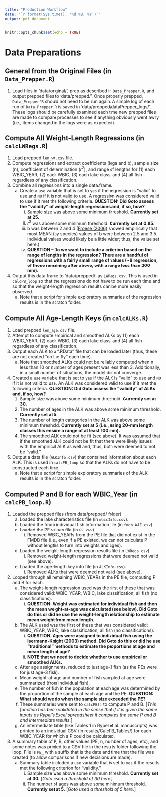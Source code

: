```yaml
---
title: "Production Workflow"
date: "`r format(Sys.time(), '%d %B, %Y')`"
output: pdf_document
---
```


```r
knitr::opts_chunk$set(echo = TRUE)
```

# Data Preparations
## General from the Original Files (in `Data_Prepper.R`)
1. Load files in 'data/original/', prep as described in `Data_Prepper.R`, and output prepped files to 'data/prepped/'. Once properly prepped, `Data_Prepper'R` should not need to be run again. A simple log of each run of `Data_Prepper.R` is saved in 'data/prepped/dataPrepper_logs/'. These logs should be carefully examined each time new prepped files are made to compare processes to see if anything obviously went awry (i.e., items changed in the logs were as expected).

## Compute All Weight-Length Regressions (in `calcLWRegs.R`)
1. Load prepped `len_wt.csv` file.
1. Compute regressions and extract coefficients (loga and b), sample size (n), coefficient of determination ($r^2$), and range of lengths for (1) each WBIC_YEAR, (2) each WBIC, (3) each lake class, and (4) all fish regardless of any classification.
1. Combine all regressions into a single data.frame.
    a. Create a `use` variable that is set to `yes` if the regression is "valid" to use and `NO` if it is not valid to use. A regression was considered valid to use if it met the following criteria. **QUESTION: Did Goto assess the "validity" of weight-length regressions and, if so, how?**
        i. Sample size was above some minimum threshold. **Currently set at 25.**
        i. $r^2$ was above some minimum threshold. **Currently set at 0.85.**
        i. b was between 2 and 4 ([Froese (2006)](http://www.fishbase.de/rfroese/LWR_jai_805.pdf) showed empirically that most MEAN (by species) values of b were between 2.5 and 3.5. Individual values would likely be a little wider; thus, the value set here.)
        i. **QUESTION -- Do we want to include a criterion based on the range of lengths in the regression? There are a handful of regressions with a fairly small range of values (~8 regression, of those remaining after above, with a range less than 200 mm).**
1. Output this data.frame to 'data/prepped/' as `LWRegs.csv`. This is used in `calcPB_loop` so that the regressions do not have to be run each time and so that the weight-length regression results can be more easily observed.
    a. Note that a script for simple exploratory summaries of the regression results is in the scratch\ folder.

## Compute All Age-Length Keys (in `calcALKs.R`)
1. Load prepped `len_age.csv` file.
1. Attempt to compute empirical and smoothed ALKs by (1) each WBIC_YEAR, (2) each WBIC, (3) each lake class, and (4) all fish regardless of any classification.
1. Output each ALK to a ".RData" file that can be loaded later (thus, these are not created "on the fly" each time).
    a. Note that smoothed ALKs could not be reliably computed when n less than 10 or number of ages present was less than 3. Additionally, in a small number of situations, the model did not converge.
1. Created a `use` variable that is set to `yes` if the ALK is "valid" to use and `NO` if it is not valid to use. An ALK was considered valid to use if it met the following criteria. **QUESTION: Did Goto assess the "validity" of ALKs and, if so, how?**
    1. Sample size was above some minimum threshold. **Currently set at 30.**
    1. The number of ages in the ALK was above some minimum threshold. **Currently set at 5.**
    1. The number of length categories in the ALK was above some minimum threshold. **Currently set at 5 (i.e., using 20-mm length classes this ensure a range of at least 100 mm).**
    1. The smoothed ALK could not be fit (see above). It was assumed that if the smoothed ALK could not be fit that there were likely issues with the empirical ALK as well and, thus, both were deemed to not be "valid."
1. Output a data file (`ALKInfo.csv`) that contained information about each ALK. This is used in `calcPB_loop` so that the ALKs do not have to be constructed each time.
    a. Note that a script for simple exploratory summaries of the ALK results is in the scratch\ folder.

## Computed P and B for each WBIC_Year (in `calcPB_loop.R`)

1. Loaded the prepped files (from data/prepped/ folder)
    a. Loaded the lake characteristics file (in `wbicInfo.csv`).
    a. Loaded the fmdb individual fish information file (in `fmdb_WAE.csv`).
    a. Loaded the PE values file (in `PE.cwv`).
        i. Removed WBIC_YEARs from the PE file that did not exist in the FMDB file (i.e., even if a PE existed, we can not calculate P without lengths to turn into weights and ages).
    a. Loaded the weight-length regression results file (in `LWRegs.csv`).
        i. Removed weight-length regressions that were deemed not valid (see above).
    a. Loaded the age-length key info file (in `ALKInfo.csv`).
        i. Removed ALKs that were deemed not valid (see above).
1. Looped through all remaining WBIC_YEARs in the PE file, computing P and B for each.
    a. The weight-length regression used was the first of these that was considered valid: WBIC_YEAR, WBIC, lake classification, all fish (no classifications).
        i. **QUESTION: Weight was estimated for individual fish and then the mean weight-at-age was calculated (see below). Did Goto do this or did he use the weight-length relationship to estimate mean weight from mean length.**
    a. The ALK used was the first of these that was considered valid: WBIC_YEAR, WBIC, lake classification, all fish (no classifications).
        i. **QUESTION: Ages were assigned to individual fish using the Isermann-Knight (2003) method. Did Goto do this or did he use "traditional" methods to estimate the proportions at age and mean length at age?**
        i. **NOTE that we need to decide whether to use empirical or smoothed ALKs.**
    a. After age assignments, reduced to just age-3 fish (as the PEs were for just age-3 fish).
    a. Mean weight-at-age and number of fish sampled at age were summarized (from individual fish).
    a. The number of fish in the population at each age was determined by the proportion of the sample at each age and the PE. **QUESTION: What should we do when the sample size exceeded the PE?**
    a. These summaries were sent to `calcPB()` to compute P and B. [*This function has been validated in the sense that if it is given the same inputs as Rypel's Excel spreadsheet it computes the same P and B and intermediate results.*]
    a. An intermediate table (like Tables 1 in Rypel et al. manuscripts) was printed to an individual CSV (in results/CalcPB_Tables/) for each WBIC_YEAR for which a P could be calculated.
1. A summary table of P, B, other values (PE, n, number of ages, etc), and some notes was printed to a CSV file in the results folder following the loop. File is `PB_` with a suffix that is the date and time that the file was created (to allow comparisons if new decisions are made).
    a. Summary table included a `use` variable that is set to `yes` if the results met the following criterion for "validity."
        i. Sample size was above some minimum threshold. **Currently set at 30.** [*Goto used a threshold of 30 here.*]
        i. The number of ages was above some minimum threshold. **Currently set at 5.** [*Goto used a threshold of 5 here.*]

